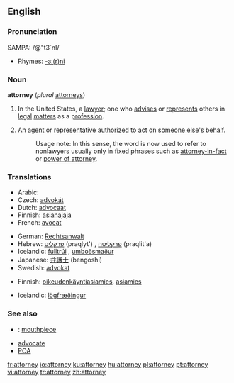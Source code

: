 ==English==

===Pronunciation===
SAMPA: /@"t3`nI/
*Rhymes: [[Rhymes:English:-ɜː(r)ni|-ɜː(r)ni]]

===Noun===
'''attorney''' (''plural'' [[attorneys]])

# {{law}} In the United States, a [[lawyer]]; one who [[advise]]s or [[represent]]s others in [[legal]] [[matter]]s as a [[profession]].
# An [[agent]] or [[representative]] [[authorize]]d to [[act]] on [[someone else]]'s [[behalf]].
#:Usage note:  In this sense, the word is now used to refer to nonlawyers usually only in fixed phrases such as [[attorney-in-fact]] or [[power of attorney]].

===Translations===
{{rfc-level|Translations at L3+ (AutoFormat would have corrected level of Translations)}}
{{trans-top|lawyer}}
*Arabic: {{ARchar|[[محامى]]}}
*Czech: [[advokát]]
*Dutch: [[advocaat]]
*Finnish: [[asianajaja]]
*French: [[avocat]]
{{trans-mid}}
*German: [[Rechtsanwalt]]
*Hebrew: [[פרקליט]] (praqlyt') {{m}}, [[פרקליטה]] (praqlit'a) {{f}}
*Icelandic: [[fulltrúi]] {{m}}, [[umboðsmaður]] {{m}}
*Japanese: [[弁護士]] (bengoshi)
*Swedish: [[advokat]]
{{trans-bottom}}

{{trans-top|agent/representative}}
*Finnish: [[oikeudenkäyntiasiamies]], [[asiamies]]
{{trans-mid}}
*Icelandic: [[lögfræðingur]] {{m}}
{{trans-bottom}}

===See also===
*{{slang}}: [[mouthpiece]]
*[[advocate]]
*[[POA]]

[[fr:attorney]]
[[io:attorney]]
[[ku:attorney]]
[[hu:attorney]]
[[pl:attorney]]
[[pt:attorney]]
[[vi:attorney]]
[[tr:attorney]]
[[zh:attorney]]